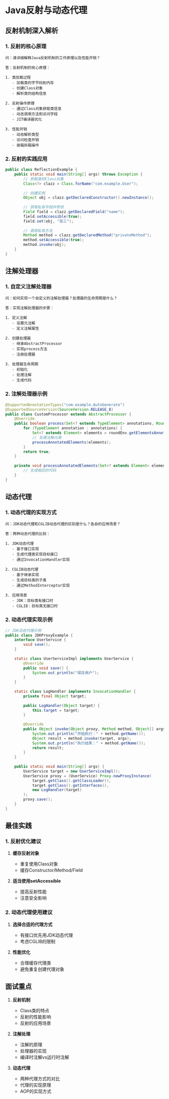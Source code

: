 # Java反射与动态代理

## 反射机制深入解析

### 1. 反射的核心原理

```plaintext
问：请详细解释Java反射机制的工作原理以及性能开销？

答：反射机制的核心原理：

1. 类加载过程
   - 加载类的字节码到内存
   - 创建Class对象
   - 解析类的结构信息

2. 反射操作原理
   - 通过Class对象获取类信息
   - 动态调用方法和访问字段
   - JIT编译器优化

3. 性能开销
   - 动态解析类型
   - 访问检查开销
   - 装箱拆箱操作
```

### 2. 反射的实践应用

```java
public class ReflectionExample {
    public static void main(String[] args) throws Exception {
        // 获取类的Class对象
        Class<?> clazz = Class.forName("com.example.User");
        
        // 创建实例
        Object obj = clazz.getDeclaredConstructor().newInstance();
        
        // 获取私有字段并修改
        Field field = clazz.getDeclaredField("name");
        field.setAccessible(true);
        field.set(obj, "张三");
        
        // 调用私有方法
        Method method = clazz.getDeclaredMethod("privateMethod");
        method.setAccessible(true);
        method.invoke(obj);
    }
}
```

## 注解处理器

### 1. 自定义注解处理器

```plaintext
问：如何实现一个自定义的注解处理器？处理器的生命周期是什么？

答：实现注解处理器的步骤：

1. 定义注解
   - 设置元注解
   - 定义注解属性

2. 创建处理器
   - 继承AbstractProcessor
   - 实现process方法
   - 注册处理器

3. 处理器生命周期
   - 初始化
   - 处理注解
   - 生成代码
```

### 2. 注解处理器示例

```java
@SupportedAnnotationTypes("com.example.AutoGenerate")
@SupportedSourceVersion(SourceVersion.RELEASE_8)
public class CustomProcessor extends AbstractProcessor {
    @Override
    public boolean process(Set<? extends TypeElement> annotations, RoundEnvironment roundEnv) {
        for (TypeElement annotation : annotations) {
            Set<? extends Element> elements = roundEnv.getElementsAnnotatedWith(annotation);
            // 处理注解元素
            processAnnotatedElements(elements);
        }
        return true;
    }
    
    private void processAnnotatedElements(Set<? extends Element> elements) {
        // 生成相应的代码
    }
}
```

## 动态代理

### 1. 动态代理的实现方式

```plaintext
问：JDK动态代理和CGLIB动态代理的区别是什么？各自的应用场景？

答：两种动态代理的比较：

1. JDK动态代理
   - 基于接口实现
   - 生成代理类实现目标接口
   - 通过InvocationHandler实现

2. CGLIB动态代理
   - 基于继承实现
   - 生成目标类的子类
   - 通过MethodInterceptor实现

3. 应用场景
   - JDK：目标类有接口时
   - CGLIB：目标类无接口时
```

### 2. 动态代理实现示例

```java
// JDK动态代理示例
public class JDKProxyExample {
    interface UserService {
        void save();
    }
    
    static class UserServiceImpl implements UserService {
        @Override
        public void save() {
            System.out.println("保存用户");
        }
    }
    
    static class LogHandler implements InvocationHandler {
        private final Object target;
        
        public LogHandler(Object target) {
            this.target = target;
        }
        
        @Override
        public Object invoke(Object proxy, Method method, Object[] args) throws Throwable {
            System.out.println("开始执行：" + method.getName());
            Object result = method.invoke(target, args);
            System.out.println("执行结束：" + method.getName());
            return result;
        }
    }
    
    public static void main(String[] args) {
        UserService target = new UserServiceImpl();
        UserService proxy = (UserService) Proxy.newProxyInstance(
            target.getClass().getClassLoader(),
            target.getClass().getInterfaces(),
            new LogHandler(target)
        );
        proxy.save();
    }
}
```

## 最佳实践

### 1. 反射优化建议

1. **缓存反射对象**
   - 重复使用Class对象
   - 缓存Constructor/Method/Field

2. **适当使用setAccessible**
   - 提高反射性能
   - 注意安全影响

### 2. 动态代理使用建议

1. **选择合适的代理方式**
   - 有接口优先用JDK动态代理
   - 考虑CGLIB的限制

2. **性能优化**
   - 合理缓存代理类
   - 避免重复创建代理对象

## 面试重点

1. **反射机制**
   - Class类的特点
   - 反射的性能影响
   - 反射的应用场景

2. **注解处理**
   - 注解的原理
   - 处理器的实现
   - 编译时注解vs运行时注解

3. **动态代理**
   - 两种代理方式的对比
   - 代理的实现原理
   - AOP的实现方式